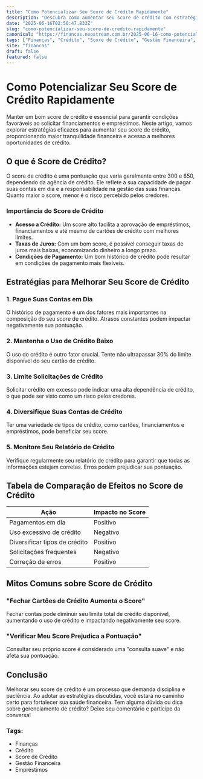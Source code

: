 ```yaml
---
title: "Como Potencializar Seu Score de Crédito Rapidamente"
description: "Descubra como aumentar seu score de crédito com estratégias eficazes e práticas para ter acesso a melhores condições financeiras."
date: "2025-06-16T02:50:47.833Z"
slug: "como-potencializar-seu-score-de-credito-rapidamente"
canonical: "https://financas.neostream.com.br/2025-06-16-como-potencializar-seu-score-de-credito-rapidamente"
tags: ["Finanças", "Crédito", "Score de Crédito", "Gestão Financeira", "Empréstimos"]
site: "financas"
draft: false
featured: false
---
```


# Como Potencializar Seu Score de Crédito Rapidamente

Manter um bom score de crédito é essencial para garantir condições favoráveis ao solicitar financiamentos e empréstimos. Neste artigo, vamos explorar estratégias eficazes para aumentar seu score de crédito, proporcionando maior tranquilidade financeira e acesso a melhores oportunidades de crédito.

## O que é Score de Crédito?

O score de crédito é uma pontuação que varia geralmente entre 300 e 850, dependendo da agência de crédito. Ele reflete a sua capacidade de pagar suas contas em dia e a responsabilidade na gestão das suas finanças. Quanto maior o score, menor é o risco percebido pelos credores.

### Importância do Score de Crédito

- **Acesso a Crédito:** Um score alto facilita a aprovação de empréstimos, financiamentos e até mesmo de cartões de crédito com melhores limites.
- **Taxas de Juros:** Com um bom score, é possível conseguir taxas de juros mais baixas, economizando dinheiro a longo prazo.
- **Condições de Pagamento:** Um bom histórico de crédito pode resultar em condições de pagamento mais flexíveis.

## Estratégias para Melhorar Seu Score de Crédito

### 1. Pague Suas Contas em Dia

O histórico de pagamento é um dos fatores mais importantes na composição do seu score de crédito. Atrasos constantes podem impactar negativamente sua pontuação.

### 2. Mantenha o Uso de Crédito Baixo

O uso do crédito é outro fator crucial. Tente não ultrapassar 30% do limite disponível do seu cartão de crédito.

### 3. Limite Solicitações de Crédito

Solicitar crédito em excesso pode indicar uma alta dependência de crédito, o que pode ser visto como um risco pelos credores.

### 4. Diversifique Suas Contas de Crédito

Ter uma variedade de tipos de crédito, como cartões, financiamentos e empréstimos, pode beneficiar seu score.

### 5. Monitore Seu Relatório de Crédito

Verifique regularmente seu relatório de crédito para garantir que todas as informações estejam corretas. Erros podem prejudicar sua pontuação.

## Tabela de Comparação de Efeitos no Score de Crédito

| Ação                     | Impacto no Score |
|--------------------------|------------------|
| Pagamentos em dia        | Positivo         |
| Uso excessivo de crédito | Negativo         |
| Diversificar tipos de crédito | Positivo    |
| Solicitações frequentes  | Negativo         |
| Correção de erros        | Positivo         |

## Mitos Comuns sobre Score de Crédito

### "Fechar Cartões de Crédito Aumenta o Score"

Fechar contas pode diminuir seu limite total de crédito disponível, aumentando o uso de crédito e impactando negativamente seu score.

### "Verificar Meu Score Prejudica a Pontuação"

Consultar seu próprio score é considerado uma "consulta suave" e não afeta sua pontuação.

## Conclusão

Melhorar seu score de crédito é um processo que demanda disciplina e paciência. Ao adotar as estratégias discutidas, você estará no caminho certo para fortalecer sua saúde financeira. Tem alguma dúvida ou dica sobre gerenciamento de crédito? Deixe seu comentário e participe da conversa!

### Tags: 

- Finanças
- Crédito
- Score de Crédito
- Gestão Financeira
- Empréstimos

